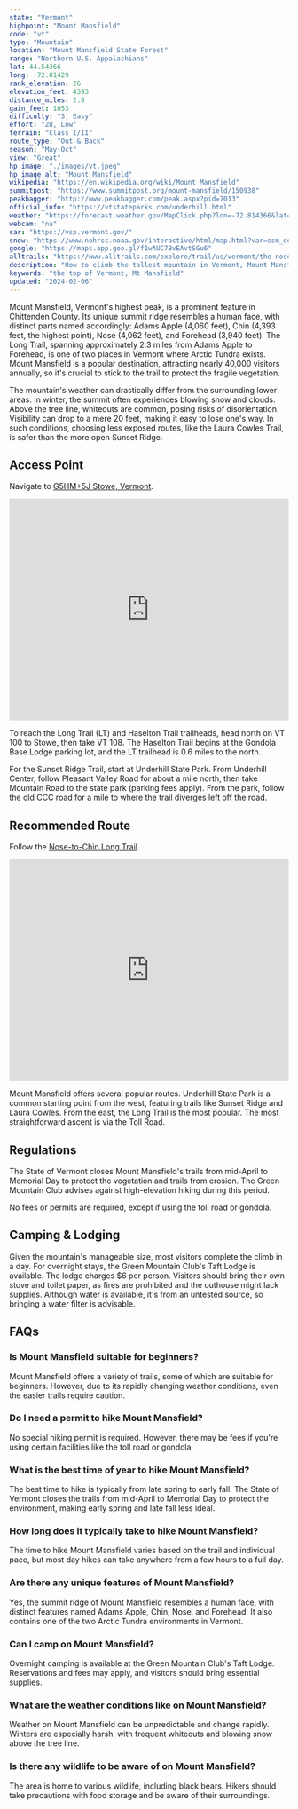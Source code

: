 ```yaml
---
state: "Vermont"
highpoint: "Mount Mansfield"
code: "vt"
type: "Mountain"
location: "Mount Mansfield State Forest"
range: "Northern U.S. Appalachians"
lat: 44.54366
long: -72.81429
rank_elevation: 26
elevation_feet: 4393
distance_miles: 2.8
gain_feet: 1053
difficulty: "3, Easy"
effort: "28, Low"
terrain: "Class I/II"
route_type: "Out & Back"
season: "May-Oct"
view: "Great"
hp_image: "./images/vt.jpeg"
hp_image_alt: "Mount Mansfield"
wikipedia: "https://en.wikipedia.org/wiki/Mount_Mansfield"
summitpost: "https://www.summitpost.org/mount-mansfield/150938"
peakbagger: "http://www.peakbagger.com/peak.aspx?pid=7013"
official_info: "https://vtstateparks.com/underhill.html"
weather: "https://forecast.weather.gov/MapClick.php?lon=-72.814366&lat=44.543822"
webcam: "na"
sar: "https://vsp.vermont.gov/"
snow: "https://www.nohrsc.noaa.gov/interactive/html/map.html?var=ssm_depth&min_x=-72.8856406159813&min_y=44.4438232421875&max_x=-72.743097787339&max_y=44.6438232421875&bgvar=dem&shdvar=shading&title=0&width=800&height=450&font=0&lbl=m&palette=0&h_o=0&metric=0&lp=0&no_header=0&snap=1&o7=1&o9=1&o11=1&o13=1"
google: "https://maps.app.goo.gl/f1wAUC7BvEAvtSGu6"
alltrails: "https://www.alltrails.com/explore/trail/us/vermont/the-nose-to-the-chin-via-long-trail"
description: "How to climb the tallest mountain in Vermont, Mount Mansfield."
keywords: "the top of Vermont, Mt Mansfield"
updated: "2024-02-06"
---
```


Mount Mansfield, Vermont's highest peak, is a prominent feature in Chittenden County. Its unique summit ridge resembles a human face, with distinct parts named accordingly: Adams Apple (4,060 feet), Chin (4,393 feet, the highest point), Nose (4,062 feet), and Forehead (3,940 feet). The Long Trail, spanning approximately 2.3 miles from Adams Apple to Forehead, is one of two places in Vermont where Arctic Tundra exists. Mount Mansfield is a popular destination, attracting nearly 40,000 visitors annually, so it's crucial to stick to the trail to protect the fragile vegetation.

The mountain's weather can drastically differ from the surrounding lower areas. In winter, the summit often experiences blowing snow and clouds. Above the tree line, whiteouts are common, posing risks of disorientation. Visibility can drop to a mere 20 feet, making it easy to lose one's way. In such conditions, choosing less exposed routes, like the Laura Cowles Trail, is safer than the more open Sunset Ridge.

## Access Point
Navigate to <a target="_blank" href="https://maps.app.goo.gl/f1wAUC7BvEAvtSGu6">G5HM+5J Stowe, Vermont</a>.

<iframe src="https://www.google.com/maps/embed?pb=!1m18!1m12!1m3!1d1422.1897570859699!2d-72.81669541469125!3d44.52786130270692!2m3!1f0!2f0!3f0!3m2!1i1024!2i768!4f13.1!3m3!1m2!1s0x4cb58df98a4aadcf%3A0xe1dd9922af230e75!2sMt%20Mansfield%20Peak%20Visitor%20Center!5e0!3m2!1sen!2sus!4v1706243402958!5m2!1sen!2sus" width="100%" height="400" style="border:0;" allowfullscreen="" loading="lazy" referrerpolicy="no-referrer-when-downgrade"></iframe>

To reach the Long Trail (LT) and Haselton Trail trailheads, head north on VT 100 to Stowe, then take VT 108. The Haselton Trail begins at the Gondola Base Lodge parking lot, and the LT trailhead is 0.6 miles to the north.

For the Sunset Ridge Trail, start at Underhill State Park. From Underhill Center, follow Pleasant Valley Road for about a mile north, then take Mountain Road to the state park (parking fees apply). From the park, follow the old CCC road for a mile to where the trail diverges left off the road.

## Recommended Route
Follow the <a target="_blank" href="https://www.alltrails.com/explore/trail/us/vermont/the-nose-to-the-chin-via-long-trail">Nose-to-Chin Long Trail</a>.

<iframe class="alltrails" src="https://www.alltrails.com/widget/trail/us/vermont/the-nose-to-the-chin-via-long-trail?scrollZoom=false&elevationDiagram=false&u=i&sh=cmpl5n" width="100%" height="400" frameborder="0" scrolling="no" marginheight="0" marginwidth="0" title="AllTrails: Trail Guides and Maps for Hiking, Camping, and Running"></iframe>

Mount Mansfield offers several popular routes. Underhill State Park is a common starting point from the west, featuring trails like Sunset Ridge and Laura Cowles. From the east, the Long Trail is the most popular. The most straightforward ascent is via the Toll Road.

## Regulations
The State of Vermont closes Mount Mansfield's trails from mid-April to Memorial Day to protect the vegetation and trails from erosion. The Green Mountain Club advises against high-elevation hiking during this period.

No fees or permits are required, except if using the toll road or gondola.

## Camping & Lodging
Given the mountain's manageable size, most visitors complete the climb in a day. For overnight stays, the Green Mountain Club's Taft Lodge is available. The lodge charges $6 per person. Visitors should bring their own stove and toilet paper, as fires are prohibited and the outhouse might lack supplies. Although water is available, it's from an untested source, so bringing a water filter is advisable.

## FAQs

### Is Mount Mansfield suitable for beginners?
Mount Mansfield offers a variety of trails, some of which are suitable for beginners. However, due to its rapidly changing weather conditions, even the easier trails require caution.

### Do I need a permit to hike Mount Mansfield?
No special hiking permit is required. However, there may be fees if you're using certain facilities like the toll road or gondola.

### What is the best time of year to hike Mount Mansfield?
The best time to hike is typically from late spring to early fall. The State of Vermont closes the trails from mid-April to Memorial Day to protect the environment, making early spring and late fall less ideal.

### How long does it typically take to hike Mount Mansfield?
The time to hike Mount Mansfield varies based on the trail and individual pace, but most day hikes can take anywhere from a few hours to a full day.

### Are there any unique features of Mount Mansfield?
Yes, the summit ridge of Mount Mansfield resembles a human face, with distinct features named Adams Apple, Chin, Nose, and Forehead. It also contains one of the two Arctic Tundra environments in Vermont.

### Can I camp on Mount Mansfield?
Overnight camping is available at the Green Mountain Club's Taft Lodge. Reservations and fees may apply, and visitors should bring essential supplies.

### What are the weather conditions like on Mount Mansfield?
Weather on Mount Mansfield can be unpredictable and change rapidly. Winters are especially harsh, with frequent whiteouts and blowing snow above the tree line.

### Is there any wildlife to be aware of on Mount Mansfield?
The area is home to various wildlife, including black bears. Hikers should take precautions with food storage and be aware of their surroundings.


